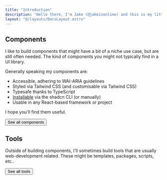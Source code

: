 ```yaml
---
title: "Introduction"
description: "Hello there, I'm Jake (@jakeisonline) and this is my little playground. It's a collection of components, templates, experiments, and other bits and bobs."
layout: "@/layouts/DocsLayout.astro"
---
```



## Components

I like to build components that might have a bit of a niche use case, but are still often needed. The kind of components you might not typically find in a UI library.

Generally speaking my components are:

- Accessible, adhering to WAI-ARIA guidelines
- Styled via Tailwind CSS (and customisable via Tailwind CSS)
- Typesafe thanks to TypeScript
- [Installable](/playground/installing-components) via the shadcn CLI (or manually)
- Usable in any React-based framework or project

I hope you'll find them useful.

<Link href="/components" noStyle>
  <Button variant="outline">See all components</Button>
</Link>

## Tools

Outside of building components, I'll sometimes build tools that are usually web-development related. These might be templates, packages, scripts, etc..

<Link href="/tools" noStyle>
  <Button variant="outline">See all tools</Button>
</Link>
